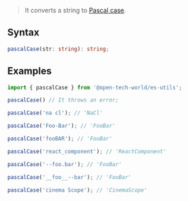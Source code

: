 > It converts a string to [Pascal case](https://en.wikipedia.org/wiki/Camel_case).

## Syntax

```ts
pascalCase(str: string): string;
```

## Examples

```ts
import { pascalCase } from '@open-tech-world/es-utils';

pascalCase() // It throws an error;

pascalCase('na cl'); // 'NaCl'

pascalCase('Foo-Bar'); // 'FooBar'

pascalCase('fooBAR'); // 'FooBar'

pascalCase('react_component'); // 'ReactComponent'

pascalCase('--foo.bar'); // 'FooBar'

pascalCase('__foo__--bar'); // 'FooBar'

pascalCase('cinema Scope'); // 'CinemaScope'
```
